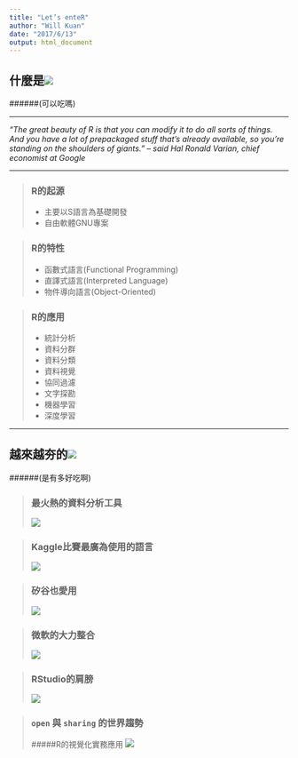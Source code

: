 ```yaml
---
title: "Let’s enteR"
author: "Will Kuan"
date: "2017/6/13"
output: html_document
---
```


## 什麼是![](./R_logo.svg.png)
######(可以吃嗎)

------

*“The great beauty of R is that you can modify it to do all sorts of things. And you have a lot of prepackaged stuff that's already available, so you're standing on the shoulders of giants.” -- said Hal Ronald Varian, chief economist at Google*

------

> ### R的起源
  + 主要以S語言為基礎開發
  + 自由軟體GNU專案

> ### R的特性
  + 函數式語言(Functional Programming)
  + 直譯式語言(Interpreted Language)
  + 物件導向語言(Object-Oriented)

> ### R的應用
  + 統計分析 
  + 資料分群
  + 資料分類
  + 資料視覺
  + 協同過濾
  + 文字探勘
  + 機器學習
  + 深度學習

***
  
## 越來越夯的![](./R_logo.svg.png)
######(是有多好吃啊)

> ### 最火熱的資料分析工具
![](./lang_rank.png)

> ### Kaggle比賽最廣為使用的語言
![](./kaggle.png)

> ### 矽谷也愛用
![](./apple_job.png)

> ### 微軟的大力整合
![](./rpowerbi.png)

> ### RStudio的肩膀
![](./RStudio.png)

> ### `open` 與 `sharing` 的世界趨勢
#####R的視覺化實務應用
![](./remap.png)


